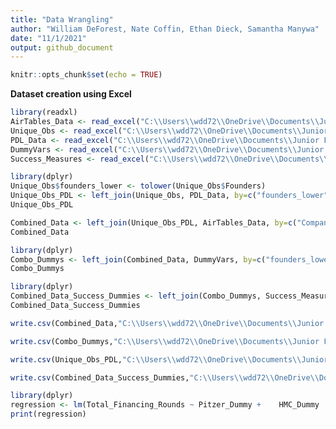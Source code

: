 ```yaml
---
title: "Data Wrangling"
author: "William DeForest, Nate Coffin, Ethan Dieck, Samantha Manywa"
date: "11/1/2021"
output: github_document
---
```


```r
knitr::opts_chunk$set(echo = TRUE)
```

**Dataset creation using Excel**

```r
library(readxl)
AirTables_Data <- read_excel("C:\\Users\\wdd72\\OneDrive\\Documents\\Junior Fall\\Fintech Practicum\\Fintech_Data\\Companies-Fintech Practicum View.xlsx")
Unique_Obs <- read_excel("C:\\Users\\wdd72\\OneDrive\\Documents\\Junior Fall\\Fintech Practicum\\Fintech_Data\\Unique_Company_Founder_Obs.xlsx")
PDL_Data <- read_excel("C:\\Users\\wdd72\\OneDrive\\Documents\\Junior Fall\\Fintech Practicum\\Fintech_Data\\Final Clean PDL Data.xlsx")
DummyVars <- read_excel("C:\\Users\\wdd72\\OneDrive\\Documents\\Junior Fall\\Fintech Practicum\\Fintech_Data\\Dummy Variables 10.7.21.xlsx")
Success_Measures <- read_excel("C:\\Users\\wdd72\\OneDrive\\Documents\\Junior Fall\\Fintech Practicum\\Fintech_Data\\Success Measures.xlsx")
```
```r
library(dplyr)
Unique_Obs$founders_lower <- tolower(Unique_Obs$Founders)
Unique_Obs_PDL <- left_join(Unique_Obs, PDL_Data, by=c("founders_lower"="full_name"))
Unique_Obs_PDL
```

```r
Combined_Data <- left_join(Unique_Obs_PDL, AirTables_Data, by=c("Company"="Name"))
Combined_Data
```

```r
library(dplyr)
Combo_Dummys <- left_join(Combined_Data, DummyVars, by=c("founders_lower"="FOUNDER"))
Combo_Dummys
```

```r
library(dplyr)
Combined_Data_Success_Dummies <- left_join(Combo_Dummys, Success_Measures, by=c("Company"="Company", "Founders.x"="Founders"))
Combined_Data_Success_Dummies
```

```r
write.csv(Combined_Data,"C:\\Users\\wdd72\\OneDrive\\Documents\\Junior Fall\\Fintech Practicum\\Fintech_Data\\Master_Combined_Data.csv", row.names = FALSE)
```

```r
write.csv(Combo_Dummys,"C:\\Users\\wdd72\\OneDrive\\Documents\\Junior Fall\\Fintech Practicum\\Fintech_Data\\Combined_with_Dummies.csv", row.names = FALSE)
```

```r
write.csv(Unique_Obs_PDL,"C:\\Users\\wdd72\\OneDrive\\Documents\\Junior Fall\\Fintech Practicum\\Fintech_Data\\Unique_Obs_PDL.csv", row.names = FALSE)
```

```r
write.csv(Combined_Data_Success_Dummies,"C:\\Users\\wdd72\\OneDrive\\Documents\\Junior Fall\\Fintech Practicum\\Fintech_Data\\Combined_Data_For_Regression.csv", row.names = FALSE)
```

```r
library(dplyr)
regression <- lm(Total_Financing_Rounds ~ Pitzer_Dummy +	HMC_Dummy	+ CMC_Dummy +	Scripps_Dummy +	Pomona_Dummy, data = Combined_Data_Success_Dummies)
print(regression)
```

